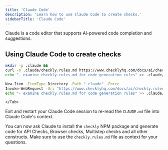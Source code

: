 ```yaml
---
title: 'Claude Code'
description: 'Learn how to use Claude Code to create checks.'
sidebarTitle: 'Claude Code'
---
```


Claude is a code editor that supports AI-powered code completion and suggestions.

## Using Claude Code to create checks

<Tabs>
<Tab title="Mac and Linux">

```bash
mkdir -p .claude &&
curl -o .claude/checkly.rules.md https://www.checklyhq.com/docs/ai/checkly.rules.md -L
echo "- examine checkly.rules.md for code generation rules" >> .claude/CLAUDE.md
```

</Tab>

<Tab title="Windows">

```bash
New-Item -ItemType Directory -Path ".claude" -Force
Invoke-WebRequest -Uri "https://www.checklyhq.com/docs/ai/checkly.rules.md" -OutFile ".claude\checkly.rules.md"
echo "- examine checkly.rules.md for code generation rules" >> .claude/CLAUDE.md
```

    </Tab>
</Tabs>

Exit and restart your Claude Code session to re-read the `CLAUDE.md` file into Claude Code's context.

You can now ask Claude to install the `checkly` NPM package and generate code for API Checks, Browser checks, Multistep checks and all other constructs. Make sure to use the `checkly.rules.md` file as context for your questions.


